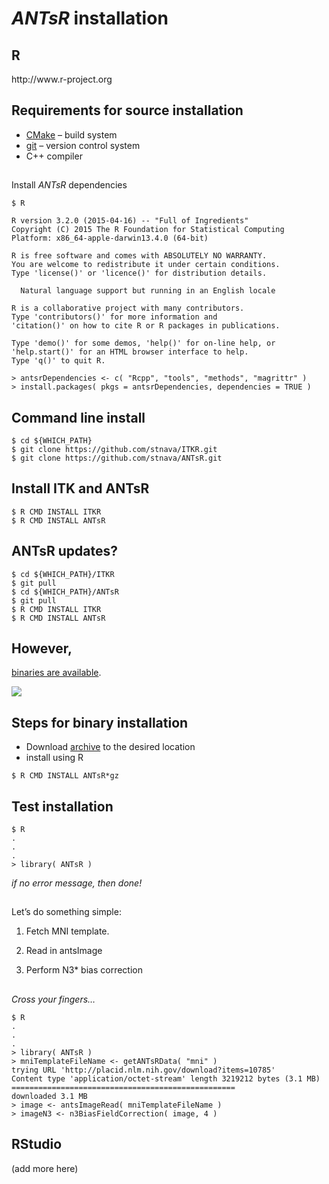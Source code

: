 # _ANTsR_ installation

## R

http://www.r-project.org

## Requirements for source installation

* [CMake](http://www.cmake.org) -- build system
* [git](http://git-scm.com/downloads) -- version control system
* C++ compiler

##

Install _ANTsR_ dependencies

~~~~~~~~~~~~~~~~~
$ R

R version 3.2.0 (2015-04-16) -- "Full of Ingredients"
Copyright (C) 2015 The R Foundation for Statistical Computing
Platform: x86_64-apple-darwin13.4.0 (64-bit)

R is free software and comes with ABSOLUTELY NO WARRANTY.
You are welcome to redistribute it under certain conditions.
Type 'license()' or 'licence()' for distribution details.

  Natural language support but running in an English locale

R is a collaborative project with many contributors.
Type 'contributors()' for more information and
'citation()' on how to cite R or R packages in publications.

Type 'demo()' for some demos, 'help()' for on-line help, or
'help.start()' for an HTML browser interface to help.
Type 'q()' to quit R.

> antsrDependencies <- c( "Rcpp", "tools", "methods", "magrittr" )
> install.packages( pkgs = antsrDependencies, dependencies = TRUE )
~~~~~~~~~~~~~~~~~~

## Command line install

~~~~~~~~~~~~~~~~~
$ cd ${WHICH_PATH}
$ git clone https://github.com/stnava/ITKR.git
$ git clone https://github.com/stnava/ANTsR.git
~~~~~~~~~~~~~~~~~

## Install ITK and ANTsR

~~~~~~~~~~~~~~~~~
$ R CMD INSTALL ITKR
$ R CMD INSTALL ANTsR
~~~~~~~~~~~~~~~~~

## ANTsR updates?

~~~~~~~~~~~~~~~~~
$ cd ${WHICH_PATH}/ITKR
$ git pull
$ cd ${WHICH_PATH}/ANTsR
$ git pull
$ R CMD INSTALL ITKR
$ R CMD INSTALL ANTsR
~~~~~~~~~~~~~~~~~

## However,

[binaries are available](https://github.com/stnava/ANTsR/releases).

![](./installation/figures/antsrBinaries.png)

## Steps for binary installation

* Download [archive](https://github.com/stnava/ANTsR/releases) to the desired location
* install using R

~~~~~~~~~~~~~~~~~~~~~~~~~~
$ R CMD INSTALL ANTsR*gz
~~~~~~~~~~~~~~~~~~~~~~~~~~

## Test installation

~~~~~~~~~~~~~~~~~~~~~~~~~~
$ R
.
.
.
> library( ANTsR )
~~~~~~~~~~~~~~~~~~~~~~~~~~

_if no error message, then done!_

##

Let's do something simple:

1. Fetch MNI template.

2. Read in antsImage

3. Perform N3* bias correction

##

_Cross your fingers..._

~~~~~~~~~~~~~~~~~~~~~~~~~~
$ R
.
.
.
> library( ANTsR )
> mniTemplateFileName <- getANTsRData( "mni" )
trying URL 'http://placid.nlm.nih.gov/download?items=10785'
Content type 'application/octet-stream' length 3219212 bytes (3.1 MB)
==================================================
downloaded 3.1 MB
> image <- antsImageRead( mniTemplateFileName )
> imageN3 <- n3BiasFieldCorrection( image, 4 )
~~~~~~~~~~~~~~~~~~~~~~~~~~

## RStudio

(add more here)

